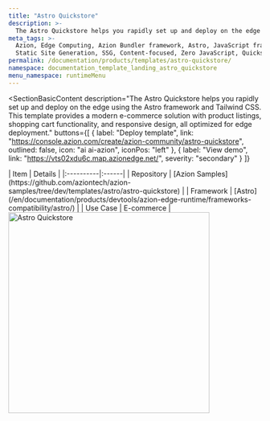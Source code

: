 ```yaml
---
title: "Astro Quickstore"
description: >-
  The Astro Quickstore helps you rapidly set up and deploy on the edge using the Astro framework and Tailwind CSS.
meta_tags: >-
  Azion, Edge Computing, Azion Bundler framework, Astro, JavaScript frameworks,
  Static Site Generation, SSG, Content-focused, Zero JavaScript, Quickstore
permalink: /documentation/products/templates/astro-quickstore/
namespace: documentation_template_landing_astro_quickstore
menu_namespace: runtimeMenu
---
```


<SectionBasicContent
  description="The Astro Quickstore helps you rapidly set up and deploy on the edge using the Astro framework and Tailwind CSS. This template provides a modern e-commerce solution with product listings, shopping cart functionality, and responsive design, all optimized for edge deployment."
  buttons={[
    { label: "Deploy template", link: "https://console.azion.com/create/azion-community/astro-quickstore", outlined: false, icon: "ai ai-azion", iconPos: "left" },
    { label: "View demo", link: "https://vts02xdu6c.map.azionedge.net/", severity: "secondary" }
  ]}
>
  <Fragment slot="content">
    <div style="flex: 1; min-width: 300px;">
      | Item | Details |
      |:----------|:------|
      | Repository | [Azion Samples](https://github.com/aziontech/azion-samples/tree/dev/templates/astro/astro-quickstore) |
      | Framework | [Astro](/en/documentation/products/devtools/azion-edge-runtime/frameworks-compatibility/astro/) |
      | Use Case | E-commerce |
    </div>
    <div style="display: flex; justify-content: center; align-items: center; flex: 1;">
      <img src="/assets/docs/images/uploads/template-showcase/astro/astro-quickstore.png" width="400" alt="Astro Quickstore" style="min-width: 100%; max-width: 100%; height: auto;" />
    </div>
  </Fragment>
</SectionBasicContent>
